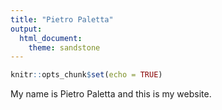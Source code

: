 ---
title: "Pietro Paletta"
output:
  html_document:
    theme: sandstone
---

```{r setup, include=FALSE}
knitr::opts_chunk$set(echo = TRUE)
```

My name is Pietro Paletta and this is my website.
